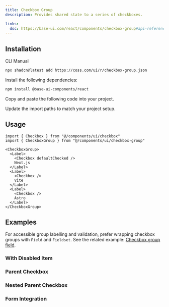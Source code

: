 ```yaml
---
title: Checkbox Group
description: Provides shared state to a series of checkboxes.

links:
  doc: https://base-ui.com/react/components/checkbox-group#api-reference
---
```


<ComponentPreview name="checkbox-group-demo" />

## Installation

<CodeTabs>

<TabsList>
  <TabsTab value="cli">CLI</TabsTab>
  <TabsTab value="manual">Manual</TabsTab>
</TabsList>
<TabsPanel value="cli">

```bash
npx shadcn@latest add https://coss.com/ui/r/checkbox-group.json
```

</TabsPanel>

<TabsPanel value="manual">

<Steps>

<Step>Install the following dependencies:</Step>

```bash
npm install @base-ui-components/react
```

<Step>Copy and paste the following code into your project.</Step>

<ComponentSource
  name="checkbox-group"
  title="components/ui/checkbox-group.tsx"
/>

<Step>Update the import paths to match your project setup.</Step>

</Steps>

</TabsPanel>

</CodeTabs>

## Usage

```tsx
import { Checkbox } from "@/components/ui/checkbox"
import { CheckboxGroup } from "@/components/ui/checkbox-group"
```

```tsx
<CheckboxGroup>
  <Label>
    <Checkbox defaultChecked />
    Next.js
  </Label>
  <Label>
    <Checkbox />
    Vite
  </Label>
  <Label>
    <Checkbox />
    Astro
  </Label>
</CheckboxGroup>
```

## Examples

For accessible group labelling and validation, prefer wrapping checkbox groups with `Field` and `Fieldset`. See the related example: [Checkbox group field](/ui/docs/components/field#checkbox-group-field).

### With Disabled Item

<ComponentPreview name="checkbox-group-disabled" />

### Parent Checkbox

<ComponentPreview name="checkbox-group-parent" />

### Nested Parent Checkbox

<ComponentPreview name="checkbox-group-nested-parent" />

### Form Integration

<ComponentPreview name="checkbox-group-form" />

